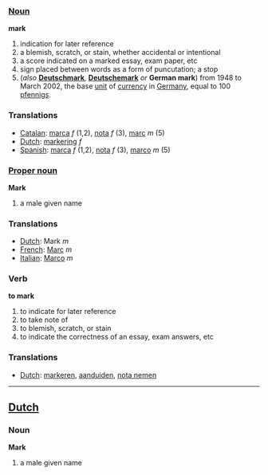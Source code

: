 ===[[Noun]]===

'''mark'''

# indication for later reference
# a blemish, scratch, or stain, whether accidental or intentional
# a score indicated on a marked essay, exam paper, etc
# sign placed between words as a form of puncutation; a stop
# (''also'' '''[[Deutschmark]]''', '''[[Deutschemark]]''' ''or'' '''German mark''') from 1948 to March 2002, the base [[unit]] of [[currency]] in [[Germany]], equal to 100 [[pfennig]]s.

===Translations===
*[[Catalan]]: [[marca]] ''f'' (1,2), [[nota]] ''f'' (3), [[marc]] ''m'' (5)
*[[Dutch]]: [[markering]] ''f''
*[[Spanish]]: [[marca]] ''f'' (1,2), [[nota]] ''f'' (3), [[marco]] ''m'' (5)

===[[Proper noun]]===

'''Mark'''

# a male given name

===Translations===
*[[Dutch]]: Mark ''m''
*[[French]]: [[Marc]] ''m''
*[[Italian]]: [[Marco]] ''m''

===Verb===

'''to mark'''

# to indicate for later reference
# to take note of
# to blemish, scratch, or stain
# to indicate the correctness of an essay, exam answers, etc

===Translations===
*[[Dutch]]: [[markeren]], [[aanduiden]], [[nota nemen]]

----

==[[Dutch]]==
===Noun===

'''Mark'''

# a male given name